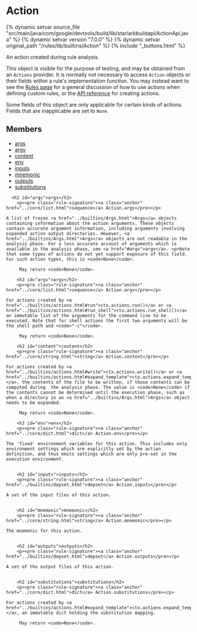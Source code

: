 <html devsite>
<head>
  <meta name="project_path" value="/_project.yaml">
  <meta name="book_path" value="/versions/7.0.0/_book.yaml">
</head>
<body>

<h1 class="page-title" id="modules.Action">Action</h1>

{% dynamic setvar source_file "src/main/java/com/google/devtools/build/lib/starlarkbuildapi/ActionApi.java" %}
{% dynamic setvar version "7.0.0" %}
{% dynamic setvar original_path "/rules/lib/builtins/Action" %}
{% include "_buttons.html" %}
<!-- {% raw %} -->

An action created during rule analysis.<p>This object is visible for the purpose of testing, and may be obtained from an <code>Actions</code> provider. It is normally not necessary to access <code>Action</code> objects or their fields within a rule's implementation function. You may instead want to see the <a href='https://bazel.build/versions/7.0.0/extending/rules#actions'>Rules page</a> for a general discussion of how to use actions when defining custom rules, or the <a href='../builtins/actions.html'>API reference</a> for creating actions.<p>Some fields of this object are only applicable for certain kinds of actions. Fields that are inapplicable are set to <code>None</code>.

<h2>Members</h2>
<ul>
    <li>
    <a href="#args">args</a>
  </li>
      <li>
    <a href="#argv">argv</a>
  </li>
      <li>
    <a href="#content">content</a>
  </li>
      <li>
    <a href="#env">env</a>
  </li>
      <li>
    <a href="#inputs">inputs</a>
  </li>
      <li>
    <a href="#mnemonic">mnemonic</a>
  </li>
      <li>
    <a href="#outputs">outputs</a>
  </li>
      <li>
    <a href="#substitutions">substitutions</a>
  </li>
  </ul>

      <h2 id="args">args</h2>
        <p><pre class="rule-signature"><a class="anchor" href="../core/list.html">sequence</a> Action.args</pre></p>

    A list of frozen <a href="../builtins/Args.html">Args</a> objects containing information about the action arguments. These objects contain accurate argument information, including arguments involving expanded action output directories. However, <a href="../builtins/Args.html">Args</a> objects are not readable in the analysis phase. For a less accurate account of arguments which is available in the analysis phase, see <a href="#argv">argv</a>. <p>Note that some types of actions do not yet support exposure of this field. For such action types, this is <code>None</code>.

         May return <code>None</code>.

        <h2 id="argv">argv</h2>
        <p><pre class="rule-signature"><a class="anchor" href="../core/list.html">sequence</a> Action.argv</pre></p>

    For actions created by <a href="../builtins/actions.html#run">ctx.actions.run()</a> or <a href="../builtins/actions.html#run_shell">ctx.actions.run_shell()</a>  an immutable list of the arguments for the command line to be executed. Note that for shell actions the first two arguments will be the shell path and <code>"-c"</code>.

         May return <code>None</code>.

        <h2 id="content">content</h2>
        <p><pre class="rule-signature"><a class="anchor" href="../core/string.html">string</a> Action.content</pre></p>

    For actions created by <a href="../builtins/actions.html#write">ctx.actions.write()</a> or <a href="../builtins/actions.html#expand_template">ctx.actions.expand_template()</a>, the contents of the file to be written, if those contents can be computed during  the analysis phase. The value is <code>None</code> if the contents cannot be determined until the execution phase, such as when a directory in an <a href="../builtins/Args.html">Args</a> object needs to be expanded.

         May return <code>None</code>.

        <h2 id="env">env</h2>
        <p><pre class="rule-signature"><a class="anchor" href="../core/dict.html">dict</a> Action.env</pre></p>

    The 'fixed' environment variables for this action. This includes only environment settings which are explicitly set by the action definition, and thus omits settings which are only pre-set in the execution environment.


        <h2 id="inputs">inputs</h2>
        <p><pre class="rule-signature"><a class="anchor" href="../builtins/depset.html">depset</a> Action.inputs</pre></p>

    A set of the input files of this action.


        <h2 id="mnemonic">mnemonic</h2>
        <p><pre class="rule-signature"><a class="anchor" href="../core/string.html">string</a> Action.mnemonic</pre></p>

    The mnemonic for this action.


        <h2 id="outputs">outputs</h2>
        <p><pre class="rule-signature"><a class="anchor" href="../builtins/depset.html">depset</a> Action.outputs</pre></p>

    A set of the output files of this action.


        <h2 id="substitutions">substitutions</h2>
        <p><pre class="rule-signature"><a class="anchor" href="../core/dict.html">dict</a> Action.substitutions</pre></p>

    For actions created by <a href="../builtins/actions.html#expand_template">ctx.actions.expand_template()</a>, an immutable dict holding the substitution mapping.

         May return <code>None</code>.


</body>
</html>

<!-- {% endraw %} -->
